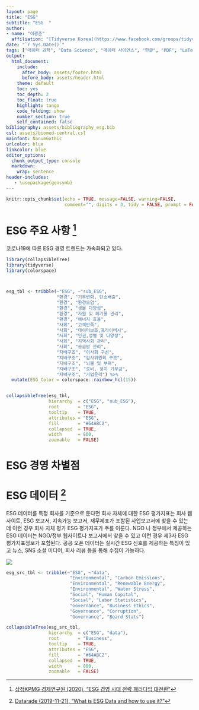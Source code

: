 ```yaml
---
layout: page
title: "ESG"
subtitle: "ESG  "
author:
- name: "이광춘"
  affiliation: "[Tidyverse Korea](https://www.facebook.com/groups/tidyverse/)"
date: "`r Sys.Date()`"
tags: ["데이터 과학", "Data Science", "데이터 사이언스", "한글", "PDF", "LaTeX", "작업흐름", "디지털 글쓰기", "글쓰기", "저작"]
output:
  html_document: 
    include:
      after_body: assets/footer.html
      before_body: assets/header.html
    theme: default
    toc: yes
    toc_depth: 2
    toc_float: true
    highlight: tango
    code_folding: show
    number_section: true
    self_contained: false
bibliography: assets/bibliography_esg.bib
csl: assets/biomed-central.csl
mainfont: NanumGothic
urlcolor: blue
linkcolor: blue
editor_options: 
  chunk_output_type: console
  markdown: 
    wrap: sentence
header-includes:
   - \usepackage{gensymb}
---
```


```r
knitr::opts_chunk$set(echo = TRUE, message=FALSE, warning=FALSE,
                      comment="", digits = 3, tidy = FALSE, prompt = FALSE, fig.align = 'center')
```


```{=html}
<style>
div.blue { background-color:#e6f0ff; border-radius: 5px; padding: 10px;}
</style>
```


# ESG 주요 사항 [^esg-kpmg] {#overview-of-ESG}

[^esg-kpmg]: [삼정KPMG 경제연구원 (2020), "ESG 경영 시대 전략 패러다임 대전환"](https://assets.kpmg/content/dam/kpmg/kr/pdf/2020/kr-esg-strategy-20201217.pdf)

코로나19에 따른 ESG 경영 트렌드는 가속화되고 있다.

```r
library(collapsibleTree)
library(tidyverse)
library(colorspace)



esg_tbl <- tribble(~"ESG", ~"sub_ESG",
                   "환경", "기후변화, 탄소배출",
                   "환경", "환경오염",
                   "환경", "생물 다양성",
                   "환경", "자원 및 폐기물 관리",
                   "환경", "에너지 효율",
                   "사회", "고객만족",
                   "사회", "데이터보호,프라이버시",
                   "사회", "인권,성별 및 다양성",
                   "사회", "지역사회 관리",
                   "사회", "공급망 관리",
                   "지배구조", "이사회 구성",
                   "지배구조", "감사위원회 구조",
                   "지배구조", "뇌물 및 부패",
                   "지배구조", "로비, 정치 기부금",
                   "지배구조", "기업윤리") %>% 
  mutate(ESG_Color = colorspace::rainbow_hcl(15))


collapsibleTree(esg_tbl, 
                hierarchy  = c("ESG", "sub_ESG"),
                root       = "ESG",
                tooltip    = TRUE,
                attributes = "ESG",
                fill       = "#64ABC2",
                collapsed  = TRUE, 
                width      = 800,
                zoomable   = FALSE)

```


# ESG 경영 차별점 {#overview-of-ESG-difference}

# ESG 데이터 [^esg-data] {#ESG-data}

[^esg-data]: [Datarade (2019-11-21), "What is ESG Data and how to use it?"](https://www.youtube.com/watch?v=eOy8ztvhGYo)

ESG 데이터를 특정 회사를 기준으로 둔다면 회사 자체에 대한 ESG 평가지표는 회사 웹사이트, ESG 보고서, 지속가능 보고서, 재무제표가 포함된 사업보고서에 찾을 수 있는데 이런 경우 회사 자체 평가 ESG 평가지표가 주를 이룬다.
NGO 나 정부에서 제공하는 ESG 데이터는 NGO/정부 웹사이트나 보고서에서 찾을 수 있고 이런 경우 제3자 ESG 평가지표정보가 포함된다. 공공 오픈 데이터는 실시간 ESG 신호를 제공하는 특징이 있고 뉴스, SNS 소셜 미디어, 회사 리뷰 등을 통해 수집이 가능하다.

![](fig/esg-data-source.png)

```r
esg_src_tbl <- tribble(~"ESG", ~"data",
                        "Environmental", "Carbon Emissions",
                        "Environmental", "Renewable Energy",
                        "Environmental", "Water Stress",
                        "Social", "Human Capital",
                        "Social", "Labor Statistics",
                        "Governance", "Business Ethics",
                        "Governance", "Corruption",
                        "Governance", "Board Stats")

collapsibleTree(esg_src_tbl, 
                hierarchy  = c("ESG", "data"),
                root       = "Business",
                tooltip    = TRUE,
                attributes = "ESG",
                fill       = "#64ABC2",
                collapsed  = TRUE, 
                width      = 800,
                zoomable   = FALSE)

```




